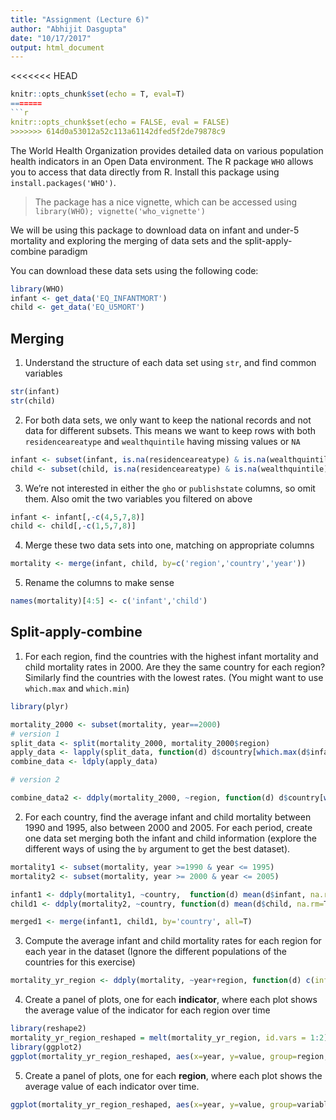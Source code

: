 ```yaml
---
title: "Assignment (Lecture 6)"
author: "Abhijit Dasgupta"
date: "10/17/2017"
output: html_document
---
```


<<<<<<< HEAD
```r
knitr::opts_chunk$set(echo = T, eval=T)
=======
```r
knitr::opts_chunk$set(echo = FALSE, eval = FALSE)
>>>>>>> 614d0a53012a52c113a61142dfed5f2de79878c9


```

The World Health Organization provides detailed data on various population health indicators in an Open Data environment. The R package `WHO` allows you to access that data directly from R. Install this package using `install.packages('WHO')`.

> The package has a nice vignette, which can be accessed using `library(WHO); vignette('who_vignette')`

We will be using this package to download data on infant and under-5 mortality and exploring the merging of data sets and the split-apply-combine paradigm

You can download these data sets using the following code:
```r
library(WHO)
infant <- get_data('EQ_INFANTMORT')
child <- get_data('EQ_U5MORT')
```

## Merging

1. Understand the structure of each data set using `str`, and find common variables
```r
str(infant)
str(child)
```
2. For both data sets, we only want to keep the national records and not data for different subsets. This means we want to keep rows with both `residenceareatype` and `wealthquintile` having missing values or `NA`
```r
infant <- subset(infant, is.na(residenceareatype) & is.na(wealthquintile))
child <- subset(child, is.na(residenceareatype) & is.na(wealthquintile))
```
3. We're not interested in either the `gho` or `publishstate` columns, so omit them. Also omit the two variables you filtered on above
```r
infant <- infant[,-c(4,5,7,8)]
child <- child[,-c(1,5,7,8)]
```
4. Merge these two data sets into one, matching on appropriate columns
```r
mortality <- merge(infant, child, by=c('region','country','year'))
```
5. Rename the columns to make sense
```r
names(mortality)[4:5] <- c('infant','child')
```

## Split-apply-combine

1. For each region, find the countries with the highest infant mortality and child mortality rates in 2000. Are they the same country for each region? Similarly find the countries with the lowest rates. (You might want to use `which.max` and `which.min`)
```r
library(plyr)

mortality_2000 <- subset(mortality, year==2000)
# version 1
split_data <- split(mortality_2000, mortality_2000$region)
apply_data <- lapply(split_data, function(d) d$country[which.max(d$infant)])
combine_data <- ldply(apply_data)

# version 2

combine_data2 <- ddply(mortality_2000, ~region, function(d) d$country[which.max(d$infant)])
```

2. For each country, find the average infant and child mortality between 1990 and 1995, also between 2000 and 2005. For each period, create one data set merging both the infant and child information (explore the different ways of using the `by` argument to get the best dataset). 
```r
mortality1 <- subset(mortality, year >=1990 & year <= 1995)
mortality2 <- subset(mortality, year >= 2000 & year <= 2005)

infant1 <- ddply(mortality1, ~country,  function(d) mean(d$infant, na.rm=T))
child1 <- ddply(mortality2, ~country, function(d) mean(d$child, na.rm=T))

merged1 <- merge(infant1, child1, by='country', all=T)
```

3. Compute the average infant and child mortality rates for each region for each year in the dataset (Ignore the different populations of the countries for this exercise)
```r
mortality_yr_region <- ddply(mortality, ~year+region, function(d) c(infant = mean(d$infant, na.rm=T), child=mean(d$child, na.rm=T)))
```

4. Create a panel of plots, one for each __indicator__, where each plot shows the average value of the indicator for each region over time
```r
library(reshape2)
mortality_yr_region_reshaped = melt(mortality_yr_region, id.vars = 1:2)
library(ggplot2)
ggplot(mortality_yr_region_reshaped, aes(x=year, y=value, group=region, color=region))+geom_point()+geom_line()+facet_wrap(~variable, nrow=2,scales='free_y')
```

5. Create a panel of plots, one for each __region__, where each plot shows the average value of each indicator over time. 
```r
ggplot(mortality_yr_region_reshaped, aes(x=year, y=value, group=variable, color=variable))+geom_point()+geom_line()+facet_wrap(~region, nrow=2)
```



